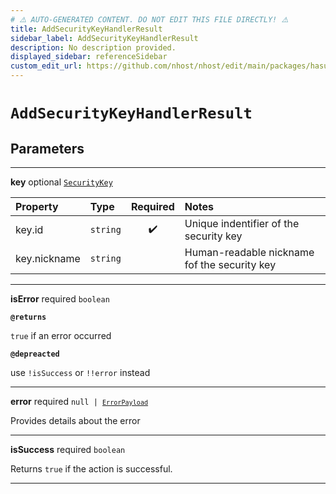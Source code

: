 ```yaml
---
# ⚠️ AUTO-GENERATED CONTENT. DO NOT EDIT THIS FILE DIRECTLY! ⚠️
title: AddSecurityKeyHandlerResult
sidebar_label: AddSecurityKeyHandlerResult
description: No description provided.
displayed_sidebar: referenceSidebar
custom_edit_url: https://github.com/nhost/nhost/edit/main/packages/hasura-auth-js/src/promises/addSecurityKey.ts#L12
---
```


# `AddSecurityKeyHandlerResult`

## Parameters

---

**<span className="parameter-name">key</span>** <span className="optional-status">optional</span> [`SecurityKey`](/reference/docgen/javascript/nhost-js/types/security-key)

| Property                                                                                 | Type                | Required | Notes                                        |
| :--------------------------------------------------------------------------------------- | :------------------ | :------: | :------------------------------------------- |
| <span className="parameter-name"><span className="light-grey">key.</span>id</span>       | <code>string</code> |    ✔️    | Unique indentifier of the security key       |
| <span className="parameter-name"><span className="light-grey">key.</span>nickname</span> | <code>string</code> |          | Human-readable nickname fof the security key |

---

**<span className="parameter-name">isError</span>** <span className="optional-status">required</span> <code>boolean</code>

**`@returns`**

`true` if an error occurred

**`@depreacted`**

use `!isSuccess` or `!!error` instead

---

**<span className="parameter-name">error</span>** <span className="optional-status">required</span> <code>null &#124; [`ErrorPayload`](/reference/docgen/javascript/nhost-js/types/error-payload)</code>

Provides details about the error

---

**<span className="parameter-name">isSuccess</span>** <span className="optional-status">required</span> <code>boolean</code>

Returns `true` if the action is successful.

---
